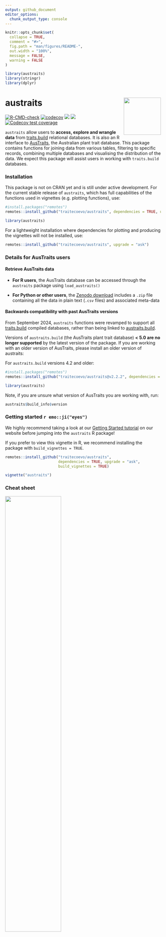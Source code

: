 ```yaml
---
output: github_document
editor_options: 
  chunk_output_type: console
---
```


<!-- README.md is generated from README.Rmd. Please edit that file -->

```r
knitr::opts_chunk$set(
  collapse = TRUE,
  comment = "#>",
  fig.path = "man/figures/README-",
  out.width = "100%",
  message = FALSE,
  warning = FALSE
)

library(austraits) 
library(stringr)
library(dplyr)
```


# austraits <img src="man/figures/austraits_hex.png" align="right" alt="" width="120" />

<!-- badges: start -->
[![R-CMD-check](https://github.com/traitecoevo/austraits/actions/workflows/R-CMD-check.yml/badge.svg)](https://github.com/traitecoevo/austraits/actions/workflows/R-CMD-check.yml)
[![codecov](https://codecov.io/gh/traitecoevo/austraits/branch/master/graph/badge.svg?token=JT1M0AMZ44)](https://codecov.io/gh/traitecoevo/austraits)
[![](https://img.shields.io/badge/doi-10.1038/s41597--021--01006--6-blue.svg)](https://doi.org/10.1038/s41597-021-01006-6)
[![](https://img.shields.io/badge/lifecycle-stable-brightgreen.svg)](https://lifecycle.r-lib.org/articles/stages.html#stable)
[![Codecov test coverage](https://codecov.io/gh/traitecoevo/austraits/branch/master/graph/badge.svg)](https://app.codecov.io/gh/traitecoevo/austraits?branch=master)
<!-- badges: end -->

`austraits` allow users to **access, explore and wrangle data** from [traits.build](https://github.com/traitecoevo/traits.build) relational databases. It is also an R interface to [AusTraits](https://austraits.org/), the Australian plant trait database. This package contains functions for joining data from various tables, filtering to specific records, combining multiple databases and visualising the distribution of the data. We expect this package will assist users in working with `traits.build` databases.

### Installation

This package is not on CRAN yet and is still under active development. For the current stable release of `austraits`, which has full capabilities of the functions used in vignettes (e.g. plotting functions), use: 

```r
#install.packages("remotes")
remotes::install_github("traitecoevo/austraits", dependencies = TRUE, upgrade = "ask")

library(austraits) 
```

For a lightweight installation where dependencies for plotting and producing the vignettes will not be installed, use:

```r
remotes::install_github("traitecoevo/austraits", upgrade = "ask")
```

### Details for AusTraits users

#### Retrieve AusTraits data

- **For R users**, the AusTraits database can be accessed through the `austraits` package using `load_austraits()`

- **For Python or other users**, the [Zenodo download](https://zenodo.org/record/5112001#collapseTwo) includes a `.zip` file containing all the data in plain text (`.csv` files) and associated meta-data 

#### Backwards compatibility with past AusTraits versions

From September 2024, `austraits` functions were revamped to support all [traits.build](https://github.com/traitecoevo/traits.build) compiled databases, rather than being linked to [austraits.build](https://github.com/traitecoevo/austraits.build).

Versions of `austraits.build` (the AusTraits plant trait database) **< 5.0 are no longer supported** by the latest version of the package. If you are working with an older version of AusTraits, please install an older version of austraits:

For `austraits.build` versions 4.2 and older: 

```r
#install.packages("remotes")
remotes::install_github("traitecoevo/austraits@v2.2.2", dependencies = TRUE, upgrade = "ask")

library(austraits)
```

Note, if you are unsure what version of AusTraits you are working with, run:

```r
austraits$build_info$version
```

### Getting started  `r emo::ji("eyes")`

We highly recommend taking a look at our [Getting Started tutorial](https://traitecoevo.github.io/austraits/austraits.html) on our website before jumping into the `austraits` R package!

If you prefer to view this vignette in R, we recommend installing the package with `build_vignettes = TRUE`. 

```r
remotes::install_github("traitecoevo/austraits", 
                        dependencies = TRUE, upgrade = "ask", 
                        build_vignettes = TRUE)

vignette("austraits")
```

### Cheat sheet

<a href="https://github.com/traitecoevo/austraits/tree/master/inst/cheatsheet/austraits-cheatsheet.pdf"><img src="man/figures/austraits-cheatsheet.png" width="60%"/></a>

### Learn more about AusTraits

AusTraits is a relational database, you can learn more about it's structure from the [traits.build book](https://traitecoevo.github.io/traits.build-book/AusTraits_tutorial.html).  

You can also learn about the definitions of each plant trait with the [AusTraits Plant Dictionary!](https://w3id.org/APD)

### Show us some support `r emo::ji("green heart")`

Please consider citing `austraits`, we would super appreciate it! 

```r
citation("austraits")
```

### Behind the scenes `r emo::ji("spanner")`

Check out [austraits.build](https://github.com/traitecoevo/austraits.build?tab=readme-ov-file), if you are interested in how AusTraits the database is managed and created

### Find a bug? `r emo::ji("bug")`

Thank you for finding it! Head over to the GitHub Issues tab and let us know about it! We will try to get to it as soon as we can! 


